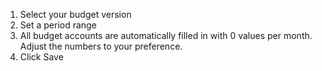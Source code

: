 
1. Select your budget version
1. Set a period range
1. All budget accounts are automatically filled in with 0 values per month. Adjust the numbers to your preference.
1. Click <PrimaryButton> Save </PrimaryButton>